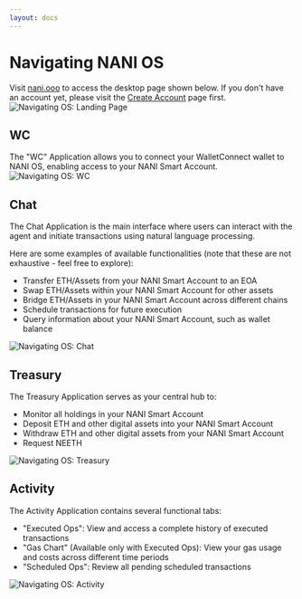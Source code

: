 ```yaml
---
layout: docs
---
```


# Navigating NANI OS
Visit [nani.ooo](https://nani.ooo/) to access the desktop page shown below. If you don't have an account yet, please visit the [Create Account](https://docs.nani.ooo/docs/create-account) page first.
![Navigating OS: Landing Page](/navigating_os_landing_page.png)

## WC
The "WC" Application allows you to connect your WalletConnect wallet to NANI OS, enabling access to your NANI Smart Account.
![Navigating OS: WC](/navigating_os_wc.png)

## Chat
The Chat Application is the main interface where users can interact with the agent and initiate transactions using natural language processing.

Here are some examples of available functionalities (note that these are not exhaustive - feel free to explore):
- Transfer ETH/Assets from your NANI Smart Account to an EOA
- Swap ETH/Assets within your NANI Smart Account for other assets
- Bridge ETH/Assets in your NANI Smart Account across different chains
- Schedule transactions for future execution
- Query information about your NANI Smart Account, such as wallet balance

![Navigating OS: Chat](/navigating_os_chat.png)

## Treasury
The Treasury Application serves as your central hub to:
- Monitor all holdings in your NANI Smart Account
- Deposit ETH and other digital assets into your NANI Smart Account
- Withdraw ETH and other digital assets from your NANI Smart Account
- Request NEETH

![Navigating OS: Treasury](/navigating_os_treasury.png)

## Activity
The Activity Application contains several functional tabs:
- "Executed Ops": View and access a complete history of executed transactions
- "Gas Chart" (Available only with Executed Ops): View your gas usage and costs across different time periods
- "Scheduled Ops": Review all pending scheduled transactions

![Navigating OS: Activity](/navigating_os_activity.png)